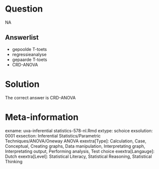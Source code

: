 Question
========

NA

Answerlist
----------
* gepoolde T-toets
* regressieanalyse
* gepaarde T-toets
* CRD-ANOVA

Solution
========

The correct answer is  CRD-ANOVA 

Meta-information
================
exname: uva-inferential statistics-578-nl.Rmd 
extype: schoice 
exsolution: 0001 
exsection: Inferential Statistics/Parametric Techniques/ANOVA/Oneway ANOVA
exextra[Type]: Calculation, Case, Conceptual, Creating graphs, Data manipulation, Interpretating graph, Interpretating output, Performing analysis, Test choice 
exextra[Langauge]: Dutch 
exextra[Level]: Statistical Literacy, Statistical Reasoning, Statistical Thinking 
